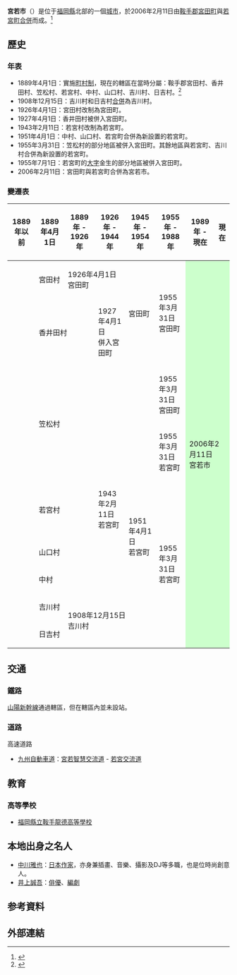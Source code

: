 {{日本都市
| 自治體名=宮若市
| 圖像=[[File:Miyawaka_City_social_welfare_center.jpg|240px]]
| 圖像說明=[[宮若市社會福利中心|宮若市社會福利中心]]（[[所田溫泉|所田溫泉]]浴場）
| 市章=[[File:Emblem_of_Miyawaka.jpg|100px]]
| 日文原名=宮若市
| 平假名=みやわかし
| 羅馬字拼音=Miyawaka-shi
| 都道府縣=福岡縣
| 支廳=
| 編號=40226-5
| 面積=139.39
| 邊界未定=
| 人口=31,108
| 統計時間=2009年12月31日
| 自治體=[[宗像市|宗像市]]、[[福津市|福津市]]、[[古賀市|古賀市]]、[[飯塚市|飯塚市]]、[[直方市|直方市]]、[[鞍手町|鞍手町]]、[[小竹町|小竹町]]、[[久山町|久山町]]、[[篠栗町|篠栗町]]
| 樹=[[櫻花|櫻花]]
| 花=[[石蒜|石蒜]]
| 其他象徵物=
| 其他象徵=
| 市長=吉哲信
| 卸任日期=2010年3月18日
| 議員數=24
| 郵遞區號=823-0011
| 所在地=宮若市宮田29番地1
| 電話號碼=949-32-0510
| 外部連結=http://www.city.miyawaka.lg.jp/
| 經度=
| 緯度=
| 地圖=[[File:_Miyawaka_in_Fukuoka_Prefecture.png|250px]]
| 註記=
}}
'''宮若市'''（{{jpn|j=宮若市|hg=みやわかし|rm=Miyawaka shi|f=y}}）是位于[[福岡縣|福岡縣]]北部的一個[[城市|城市]]，於2006年2月11日由[[鞍手郡|鞍手郡]][[宮田町_(福岡先)|宮田町]]與[[若宮町|若宮町]][[市町村合併|合併]]而成。<ref>{{cite web| language =ja| publisher =宮若市政府| title =宮若市的概要| url =http://www.city.miyawaka.lg.jp/hp/page000000700/hpg000000691.htm| author =| date =2007-07-03| accessdate =2010-01-16| deadurl =yes| archiveurl =https://web.archive.org/web/20110808010814/http://www.city.miyawaka.lg.jp/hp/page000000700/hpg000000691.htm| archivedate =2011-08-08}}</ref>

==歷史==
===年表===
* 1889年4月1日：實施[[町村制|町村制]]，現在的轄區在當時分屬：鞍手郡宮田村、香井田村、笠松村、若宮村、中村、山口村、吉川村、日吉村。<ref>{{cite web| language =ja| publisher =宮若市政府| title =宮若市的變遷| url =http://www.city.miyawaka.lg.jp/hp/page000002200/hpg000002140.htm| author =| date =2007-12-11| accessdate =2010-01-16| deadurl =yes| archiveurl =https://web.archive.org/web/20100210001037/http://www.city.miyawaka.lg.jp/hp/page000002200/hpg000002140.htm| archivedate =2010-02-10}}</ref>
* 1908年12月15日：吉川村和日吉村[[市町村合併|合併]]為吉川村。
* 1926年4月1日：宮田村改制為宮田町。
* 1927年4月1日：香井田村被併入宮田町。
* 1943年2月11日：若宮村改制為若宮町。
* 1951年4月1日：中村、山口村、若宮町合併為新設置的若宮町。
* 1955年3月31日：笠松村的部分地區被併入宮田町。其餘地區與若宮町、吉川村合併為新設置的若宮町。
* 1955年7月1日：若宮町的[[大字_(行政區劃)|大字]]金生的部分地區被併入宮田町。
* 2006年2月11日：宮田町與若宮町合併為宮若市。

===變遷表===
{| class="wikitable" style="font-size:x-small"
! 1889年以前
! 1889年4月1日
! 1889年 - 1926年
! 1926年 - 1944年
! 1945年 - 1954年
! 1955年 - 1988年
! 1989年 - 現在
! 現在
|-
|
| 宮田村
| colspan=2 | 1926年4月1日<br />宮田町
| rowspan="2" | 宮田町
| rowspan="2" | 1955年3月31日<br />宮田町
| rowspan=9 colspan=2 style="background-color:#cfc;" | 2006年2月11日<br />宮若市
|-
|
| colspan=2 | 香井田村
| 1927年4月1日<br />併入宮田町
|-
| rowspan=2 | 
| rowspan=2 colspan=4 | 笠松村
| 1955年3月31日<br />宮田町
|-
| 1955年3月31日<br />若宮町
|-
|
| colspan=2 | 若宮村
| 1943年2月11日<br />若宮町
| rowspan="3" | 1951年4月1日<br />若宮町
| rowspan="5" | 1955年3月31日<br />若宮町
|-
|
| colspan=3 | 山口村
|-
|
| colspan=3 | 中村
|-
|
| 吉川村
| rowspan=2 colspan=3 | 1908年12月15日<br />吉川村
|-
|
| 日吉村
|}

==交通==
===鐵路===
[[山陽新幹線|山陽新幹線]]通過轄區，但在轄區內並未設站。

===道路===
; 高速道路
* [[九州自動車道|九州自動車道]]：[[宮若智慧交流道|宮若智慧交流道]] - [[若宮交流道|若宮交流道]]

==教育==
===高等學校===
* [[福岡縣立鞍手龍德高等學校|福岡縣立鞍手龍德高等學校]]

==本地出身之名人==
* [[中川雅也|中川雅也]]：[[日本作家|日本作家]]，亦身兼插畫、音樂、攝影及DJ等多職，也是位時尚創意人。
* [[井上誠吾|井上誠吾]]：[[俳優|俳優]]、[[編劇|編劇]]

==参考資料==
<div class="references-small">
<references />
</div>

==外部連結==
{{commonscat|Miyawaka, Fukuoka}}

{{福岡縣}}{{Authority control}}